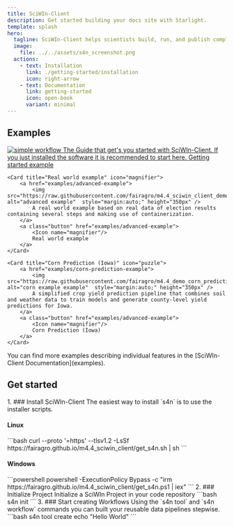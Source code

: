 ```yaml
---
title: SciWIn-Client
description: Get started building your docs site with Starlight.
template: splash
hero:
  tagline: SciWIn-Client helps scientists build, run, and publish complex computational workflows — making research more reproducible, scalable, and collaborative. 
  image:
    file: ../../assets/s4n_screenshot.png
  actions:
    - text: Installation
      link: ./getting-started/installation
      icon: right-arrow
    - text: Documentation
      link: getting-started
      icon: open-book
      variant: minimal
---
```



## Examples

<CardGrid>
	<Card title="Getting started example" icon="rocket">
		<a href="examples/getting-started">
			<Image src={workflow_simple} alt="simple workflow" height={350} style="margin:auto;"/>
			The Guide that get's you started with SciWIn-Client. If you just installed the software it is recommended to start here.
		</a>
		<a class="button" href="examples/getting-started">
			<Icon name="rocket"/>
			Getting started example
		</a>
	</Card>

	<Card title="Real world example" icon="magnifier">
		<a href="examples/advanced-example">
			<img src="https://raw.githubusercontent.com/fairagro/m4.4_sciwin_client_demo/refs/heads/complete_run/workflow_final.svg" alt="advanced example"  style="margin:auto;" height="350px" />
			A real world example based on real data of election results containing several steps and making use of containerization.
		</a>		
		<a class="button" href="examples/advanced-example">
			<Icon name="magnifier"/>
			Real world example
		</a>
	</Card>	

	<Card title="Corn Prediction (Iowa)" icon="puzzle">
		<a href="examples/corn-prediction-example">
			<img src="https://raw.githubusercontent.com/fairagro/m4.4_demo_corn_prediction/main/workflow.svg" alt="corn example example"  style="margin:auto;" height="350px" />
			A simplified crop yield prediction pipeline that combines soil and weather data to train models and generate county-level yield predictions for Iowa.
		</a>		
		<a class="button" href="examples/advanced-example">
			<Icon name="magnifier"/>
			Corn Prediction (Iowa)
		</a>
	</Card>	
</CardGrid>
<Card title="Read the documentation" icon="open-book">
	You can find more examples describing individual features in the [SciWIn-Client Documentation](examples).
</Card>

## Get started
<Steps>
1. ### Install SciWIn-Client
	The easiest way to install `s4n` is to use the installer scripts.
	<h4 class="flex items-center gap-2"><Icon name="linux" label="Linux"/> Linux</h4>
	```bash 
	curl --proto '=https' --tlsv1.2 -LsSf https://fairagro.github.io/m4.4_sciwin_client/get_s4n.sh | sh 
	```
	<h4 class="flex items-center gap-2"><Icon name="seti:windows" label="Windows"/> Windows</h4>
	```powershell
	powershell -ExecutionPolicy Bypass -c "irm https://fairagro.github.io/m4.4_sciwin_client/get_s4n.ps1 | iex"
	```
2. ### Initialize Project
	Initialize a SciWIn Project in your code repository
	```bash
	s4n init
	```
3. ### Start creating Workflows
	Using the `s4n tool` and `s4n workflow` commands you can built your reusable data pipelines stepwise.
	```bash
	s4n tool create echo "Hello World"
	```
</Steps>

